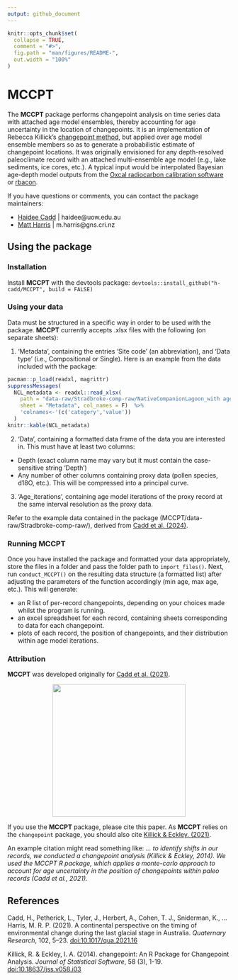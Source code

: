 ```yaml
---
output: github_document
---
```


```r
knitr::opts_chunk$set(
  collapse = TRUE,
  comment = "#>",
  fig.path = "man/figures/README-",
  out.width = "100%"
)
```

# MCCPT

The **MCCPT** package performs changepoint analysis on time series data with attached age model ensembles, thereby accounting for age uncertainty in the location of changepoints. It is an implementation of Rebecca Killick's [changepoint method](https://github.com/rkillick/changepoint/), but applied over age model ensemble members so as to generate a probabilistic estimate of changepoint locations. It was originally envisioned for any depth-resolved paleoclimate record with an attached multi-ensemble age model (e.g., lake sediments, ice cores, etc.). A typical input would be interpolated Bayesian age-depth model outputs from the [Oxcal radiocarbon calibration software](https://c14.arch.ox.ac.uk/oxcal.html) or [rbacon](https://cran.r-project.org/web/packages/rbacon/vignettes/rbacon.html).

If you have questions or comments, you can contact the package maintainers:

- [Haidee Cadd](https://github.com/h-cadd/) | haidee@uow.edu.au
- [Matt Harris](https://github.com/MRPHarris/) | m.harris@gns.cri.nz

## Using the package

### Installation

Install **MCCPT** with the devtools package: `devtools::install_github("h-cadd/MCCPT", build = FALSE)`

### Using your data

Data must be structured in a specific way in order to be used with the package. **MCCPT** currently accepts .xlsx files with the following (on separate sheets):

1. 'Metadata', containing the entries 'Site code' (an abbreviation), and 'Data type' (i.e., Compositional or Single). Here is an example from the data included with the package:
```r
pacman::p_load(readxl, magrittr)
suppressMessages(
  NCL_metadata <- readxl::read_xlsx(
    path = "data-raw/Stradbroke-comp-raw/NativeCompanionLagoon_with ages.xlsx", 
    sheet = "Metadata", col_names = F)  %>% 
    'colnames<-'(c('category','value'))
  )
knitr::kable(NCL_metadata)
```

2. 'Data', containing a formatted data frame of the data you are interested in. This must have at least two columns:

- Depth (exact column name may vary but it must contain the case-sensitive string 'Depth')
- Any number of other columns containing proxy data (pollen species, d18O, etc.). This will be compressed into a principal curve.

3. 'Age_iterations', containing age model iterations of the proxy record at the same interval resolution as the proxy data.

Refer to the example data contained in the package (MCCPT/data-raw/Stradbroke-comp-raw/), derived from [Cadd et al. (2024)](https://onlinelibrary.wiley.com/doi/10.1002/jqs.3681?af=R).

### Running MCCPT

Once you have installed the package and formatted your data appropriately, store the files in a folder and pass the folder path to `import_files()`. Next, run `conduct_MCCPT()` on the resulting data structure (a formatted list) after adjusting the parameters of the function accordingly (min age, max age, etc.). This will generate:

- an R list of per-record changepoints, depending on your choices made whilst the program is running.
- an excel spreadsheet for each record, containing sheets corresponding to data for each changepoint.
- plots of each record, the position of changepoints, and their distribution within age model iterations.

### Attribution 

**MCCPT** was developed originally for [Cadd et al. (2021)](https://doi.org/10.1017/qua.2021.16). 

<p align="center">
  <img src="man/figures/Cadd2021_Title.JPG" height="300px" />
</p>

If you use the **MCCPT** package, please cite this paper. As **MCCPT** relies on the `changepoint` package, you should also cite [Killick & Eckley. (2021)](https://www.jstatsoft.org/article/view/v058i03).

An example citation might read something like: *... to identify shifts in our records, we conducted a changepoint analysis (Killick & Eckley, 2014). We used the MCCPT R package, which applies a monte-carlo approach to account for age uncertainty in the position of changepoints within paleo records (Cadd et al., 2021).*

## References

Cadd, H., Petherick, L., Tyler, J., Herbert, A., Cohen, T. J., Sniderman, K., … Harris, M. R. P. (2021). A continental perspective on the timing of environmental change during the last glacial stage in Australia. *Quaternary Research*, 102, 5–23. [doi:10.1017/qua.2021.16](https://doi.org/10.1017/qua.2021.16)

Killick, R. & Eckley, I. A. (2014). changepoint: An R Package for Changepoint Analysis. *Journal of Statistical Software*, 58 (3), 1-19. [doi:10.18637/jss.v058.i03](https://doi.org/10.18637/jss.v058.i03)

